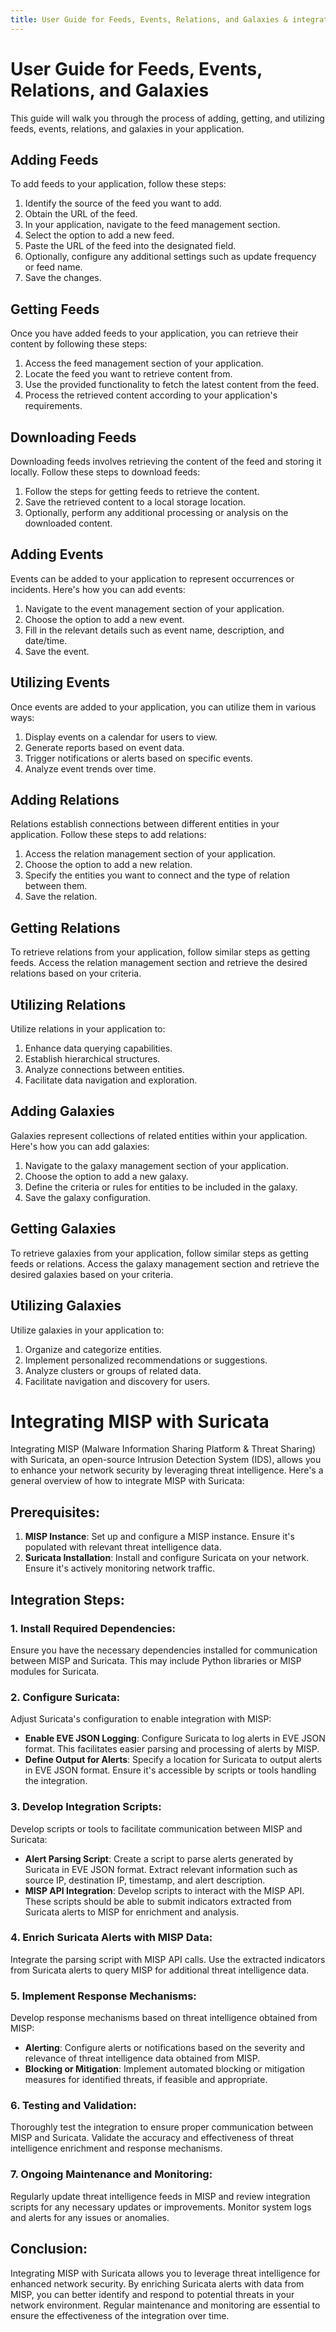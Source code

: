 ```yaml
---
title: User Guide for Feeds, Events, Relations, and Galaxies & integration with suricata
---
```


# User Guide for Feeds, Events, Relations, and Galaxies

This guide will walk you through the process of adding, getting, and utilizing feeds, events, relations, and galaxies in your application.

## Adding Feeds

To add feeds to your application, follow these steps:

1. Identify the source of the feed you want to add.
2. Obtain the URL of the feed.
3. In your application, navigate to the feed management section.
4. Select the option to add a new feed.
5. Paste the URL of the feed into the designated field.
6. Optionally, configure any additional settings such as update frequency or feed name.
7. Save the changes.

## Getting Feeds

Once you have added feeds to your application, you can retrieve their content by following these steps:

1. Access the feed management section of your application.
2. Locate the feed you want to retrieve content from.
3. Use the provided functionality to fetch the latest content from the feed.
4. Process the retrieved content according to your application's requirements.

## Downloading Feeds

Downloading feeds involves retrieving the content of the feed and storing it locally. Follow these steps to download feeds:

1. Follow the steps for getting feeds to retrieve the content.
2. Save the retrieved content to a local storage location.
3. Optionally, perform any additional processing or analysis on the downloaded content.

## Adding Events

Events can be added to your application to represent occurrences or incidents. Here's how you can add events:

1. Navigate to the event management section of your application.
2. Choose the option to add a new event.
3. Fill in the relevant details such as event name, description, and date/time.
4. Save the event.

## Utilizing Events

Once events are added to your application, you can utilize them in various ways:

1. Display events on a calendar for users to view.
2. Generate reports based on event data.
3. Trigger notifications or alerts based on specific events.
4. Analyze event trends over time.

## Adding Relations

Relations establish connections between different entities in your application. Follow these steps to add relations:

1. Access the relation management section of your application.
2. Choose the option to add a new relation.
3. Specify the entities you want to connect and the type of relation between them.
4. Save the relation.

## Getting Relations

To retrieve relations from your application, follow similar steps as getting feeds. Access the relation management section and retrieve the desired relations based on your criteria.

## Utilizing Relations

Utilize relations in your application to:

1. Enhance data querying capabilities.
2. Establish hierarchical structures.
3. Analyze connections between entities.
4. Facilitate data navigation and exploration.

## Adding Galaxies

Galaxies represent collections of related entities within your application. Here's how you can add galaxies:

1. Navigate to the galaxy management section of your application.
2. Choose the option to add a new galaxy.
3. Define the criteria or rules for entities to be included in the galaxy.
4. Save the galaxy configuration.

## Getting Galaxies

To retrieve galaxies from your application, follow similar steps as getting feeds or relations. Access the galaxy management section and retrieve the desired galaxies based on your criteria.

## Utilizing Galaxies

Utilize galaxies in your application to:

1. Organize and categorize entities.
2. Implement personalized recommendations or suggestions.
3. Analyze clusters or groups of related data.
4. Facilitate navigation and discovery for users.

# Integrating MISP with Suricata

Integrating MISP (Malware Information Sharing Platform & Threat Sharing) with Suricata, an open-source Intrusion Detection System (IDS), allows you to enhance your network security by leveraging threat intelligence. Here's a general overview of how to integrate MISP with Suricata:

## Prerequisites:

1. **MISP Instance**: Set up and configure a MISP instance. Ensure it's populated with relevant threat intelligence data.
2. **Suricata Installation**: Install and configure Suricata on your network. Ensure it's actively monitoring network traffic.

## Integration Steps:

### 1. Install Required Dependencies:

Ensure you have the necessary dependencies installed for communication between MISP and Suricata. This may include Python libraries or MISP modules for Suricata.

### 2. Configure Suricata:

Adjust Suricata's configuration to enable integration with MISP:

- **Enable EVE JSON Logging**: Configure Suricata to log alerts in EVE JSON format. This facilitates easier parsing and processing of alerts by MISP.
- **Define Output for Alerts**: Specify a location for Suricata to output alerts in EVE JSON format. Ensure it's accessible by scripts or tools handling the integration.

### 3. Develop Integration Scripts:

Develop scripts or tools to facilitate communication between MISP and Suricata:

- **Alert Parsing Script**: Create a script to parse alerts generated by Suricata in EVE JSON format. Extract relevant information such as source IP, destination IP, timestamp, and alert description.
- **MISP API Integration**: Develop scripts to interact with the MISP API. These scripts should be able to submit indicators extracted from Suricata alerts to MISP for enrichment and analysis.

### 4. Enrich Suricata Alerts with MISP Data:

Integrate the parsing script with MISP API calls. Use the extracted indicators from Suricata alerts to query MISP for additional threat intelligence data.

### 5. Implement Response Mechanisms:

Develop response mechanisms based on threat intelligence obtained from MISP:

- **Alerting**: Configure alerts or notifications based on the severity and relevance of threat intelligence data obtained from MISP.
- **Blocking or Mitigation**: Implement automated blocking or mitigation measures for identified threats, if feasible and appropriate.

### 6. Testing and Validation:

Thoroughly test the integration to ensure proper communication between MISP and Suricata. Validate the accuracy and effectiveness of threat intelligence enrichment and response mechanisms.

### 7. Ongoing Maintenance and Monitoring:

Regularly update threat intelligence feeds in MISP and review integration scripts for any necessary updates or improvements. Monitor system logs and alerts for any issues or anomalies.

## Conclusion:

Integrating MISP with Suricata allows you to leverage threat intelligence for enhanced network security. By enriching Suricata alerts with data from MISP, you can better identify and respond to potential threats in your network environment. Regular maintenance and monitoring are essential to ensure the effectiveness of the integration over time.